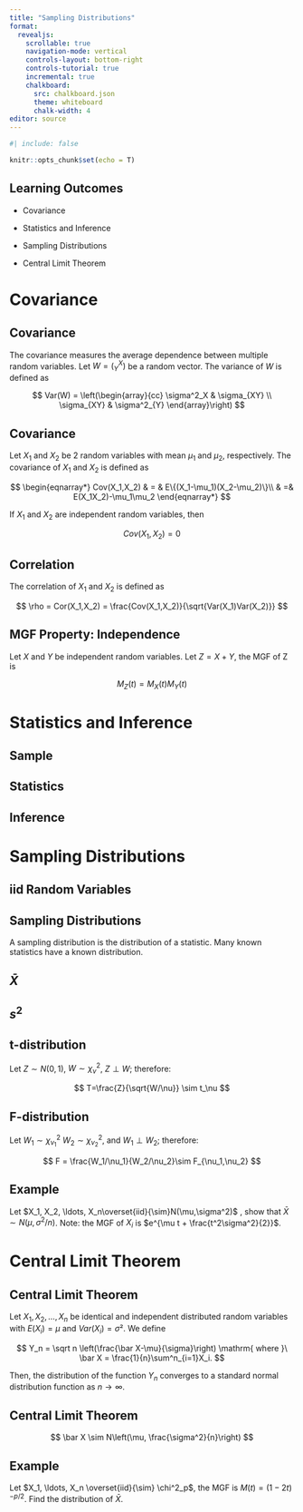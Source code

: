 ```yaml
---
title: "Sampling Distributions"
format:
  revealjs:
    scrollable: true
    navigation-mode: vertical
    controls-layout: bottom-right
    controls-tutorial: true
    incremental: true 
    chalkboard:
      src: chalkboard.json
      theme: whiteboard
      chalk-width: 4
editor: source
---
```


```r
#| include: false

knitr::opts_chunk$set(echo = T)

```

## Learning Outcomes

-   Covariance

-   Statistics and Inference

-   Sampling Distributions

-   Central Limit Theorem

# Covariance

## Covariance

The covariance measures the average dependence between multiple random variables. Let $W=(^X_Y)$ be a random vector. The variance of $W$ is defined as

$$
Var(W) = \left(\begin{array}{cc}
\sigma^2_X & \sigma_{XY} \\
\sigma_{XY} & \sigma^2_{Y}
\end{array}\right)
$$

## Covariance

Let $X_1$ and $X_2$ be 2 random variables with mean $\mu_1$ and $\mu_2$, respectively. The covariance of $X_1$ and $X_2$ is defined as

$$
\begin{eqnarray*}
Cov(X_1,X_2) & = & E\{(X_1-\mu_1)(X_2-\mu_2)\}\\
 & =& E(X_1X_2)-\mu_1\mu_2
\end{eqnarray*}
$$

If $X_1$ and $X_2$ are independent random variables, then

$$
Cov(X_1,X_2)=0
$$

## Correlation

The correlation of $X_1$ and $X_2$ is defined as

$$
\rho = Cor(X_1,X_2) = \frac{Cov(X_1,X_2)}{\sqrt{Var(X_1)Var(X_2)}}
$$

## MGF Property: Independence

Let $X$ and $Y$ be independent random variables. Let $Z = X+Y$, the MGF of Z is

$$
M_Z(t) = M_X(t)M_Y(t)
$$

# Statistics and Inference

## Sample

## Statistics

## Inference

# Sampling Distributions

## iid Random Variables

## Sampling Distributions

A sampling distribution is the distribution of a statistic. Many known statistics have a known distribution.

## $\bar X$

## $s^2$

## t-distribution

Let $Z\sim N(0,1)$, $W\sim \chi^2_\nu$, $Z\perp W$; therefore:

$$
T=\frac{Z}{\sqrt{W/\nu}} \sim t_\nu
$$

## F-distribution

Let $W_1\sim\chi^2_{\nu_1}$ $W_2\sim\chi^2_{\nu_2}$, and $W_1\perp W_2$; therefore:

$$
F = \frac{W_1/\nu_1}{W_2/\nu_2}\sim F_{\nu_1,\nu_2}
$$

## Example

Let $X_1, X_2, \ldots, X_n\overset{iid}{\sim}N(\mu,\sigma^2)$ , show that $\bar X \sim N(\mu,\sigma^2/n)$. Note: the MGF of $X_i$ is $e^{\mu t + \frac{t^2\sigma^2}{2}}$.

# Central Limit Theorem

## Central Limit Theorem

Let $X_1, X_2, \ldots, X_n$ be identical and independent distributed random variables with $E(X_i)=\mu$ and $Var(X_i) = \sigma²$. We define

$$
Y_n = \sqrt n \left(\frac{\bar X-\mu}{\sigma}\right) \mathrm{ where }\ \bar X = \frac{1}{n}\sum^n_{i=1}X_i.
$$

Then, the distribution of the function $Y_n$ converges to a standard normal distribution function as $n\rightarrow \infty$.

## Central Limit Theorem

$$
\bar X \sim N\left(\mu, \frac{\sigma^2}{n}\right)
$$

## Example

Let $X_1, \ldots, X_n \overset{iid}{\sim} \chi^2_p$, the MGF is $M(t)=(1-2t)^{-p/2}$. Find the distribution of $\bar X$.
